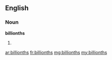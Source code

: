==English==

===Noun===
'''billionths'''

# {{plural of|[[billionth]]}}

[[ar:billionths]]
[[fr:billionths]]
[[mg:billionths]]
[[my:billionths]]